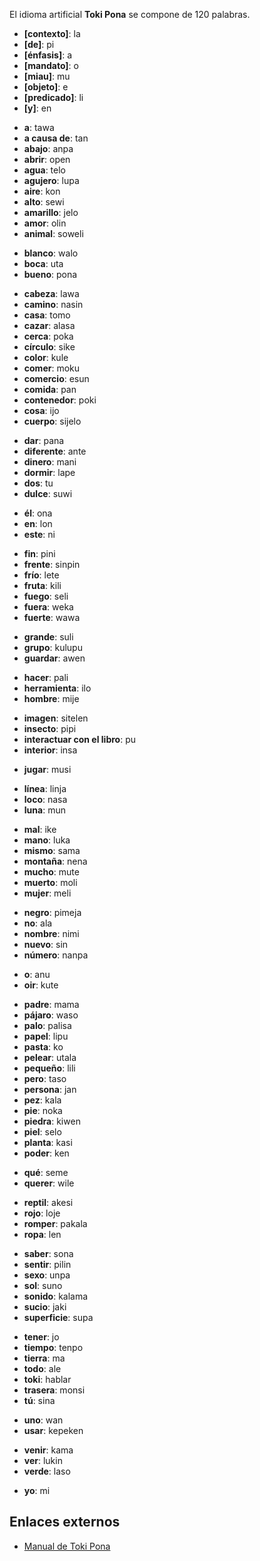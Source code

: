 {{header|1=Toki Pona}}

El idioma artificial '''Toki Pona''' se compone de 120 palabras.

{{div col 3}}

* '''[contexto]''': la
* '''[de]''': pi
* '''[énfasis]''': a
* '''[mandato]''': o
* '''[miau]''': mu
* '''[objeto]''': e
* '''[predicado]''': li
* '''[y]''': en

* '''a''': tawa
* '''a causa de''': tan
* '''abajo''': anpa
* '''abrir''': open
* '''agua''': telo
* '''agujero''': lupa
* '''aire''': kon
* '''alto''': sewi
* '''amarillo''': jelo
* '''amor''': olin
* '''animal''': soweli

* '''blanco''': walo
* '''boca''': uta
* '''bueno''': pona

* '''cabeza''': lawa
* '''camino''': nasin
* '''casa''': tomo
* '''cazar''': alasa
* '''cerca''': poka
* '''círculo''': sike
* '''color''': kule
* '''comer''': moku
* '''comercio''': esun
* '''comida''': pan
* '''contenedor''': poki
* '''cosa''': ijo
* '''cuerpo''': sijelo

* '''dar''': pana
* '''diferente''': ante
* '''dinero''': mani
* '''dormir''': lape
* '''dos''': tu
* '''dulce''': suwi

* '''él''': ona
* '''en''': lon
* '''este''': ni

* '''fin''': pini
* '''frente''': sinpin
* '''frío''': lete
* '''fruta''': kili
* '''fuego''': seli
* '''fuera''': weka
* '''fuerte''': wawa

* '''grande''': suli
* '''grupo''': kulupu
* '''guardar''': awen

* '''hacer''': pali
* '''herramienta''': ilo
* '''hombre''': mije

* '''imagen''': sitelen
* '''insecto''': pipi
* '''interactuar con el libro''': pu
* '''interior''': insa

* '''jugar''': musi

* '''línea''': linja
* '''loco''': nasa
* '''luna''': mun

* '''mal''': ike
* '''mano''': luka
* '''mismo''': sama
* '''montaña''': nena
* '''mucho''': mute
* '''muerto''': moli
* '''mujer''': meli

* '''negro''': pimeja
* '''no''': ala
* '''nombre''': nimi
* '''nuevo''': sin
* '''número''': nanpa

* '''o''': anu
* '''oir''': kute

* '''padre''': mama
* '''pájaro''': waso
* '''palo''': palisa
* '''papel''': lipu
* '''pasta''': ko
* '''pelear''': utala
* '''pequeño''': lili
* '''pero''': taso
* '''persona''': jan
* '''pez''': kala
* '''pie''': noka
* '''piedra''': kiwen
* '''piel''': selo
* '''planta''': kasi
* '''poder''': ken

* '''qué''': seme
* '''querer''': wile

* '''reptil''': akesi
* '''rojo''': loje
* '''romper''': pakala
* '''ropa''': len

* '''saber''': sona
* '''sentir''': pilin
* '''sexo''': unpa
* '''sol''': suno
* '''sonido''': kalama
* '''sucio''': jaki
* '''superficie''': supa

* '''tener''': jo
* '''tiempo''': tenpo
* '''tierra''': ma
* '''todo''': ale
* '''toki''': hablar
* '''trasera''': monsi
* '''tú''': sina

* '''uno''': wan
* '''usar''': kepeken

* '''venir''': kama
* '''ver''': lukin
* '''verde''': laso

* '''yo''': mi

{{div col end}}

== Enlaces externos ==

* [https://web.archive.org/web/20200618130949/http://elzr.com/img/tokipona/manual-tokipona.pdf Manual de Toki Pona]

{{footer}}
